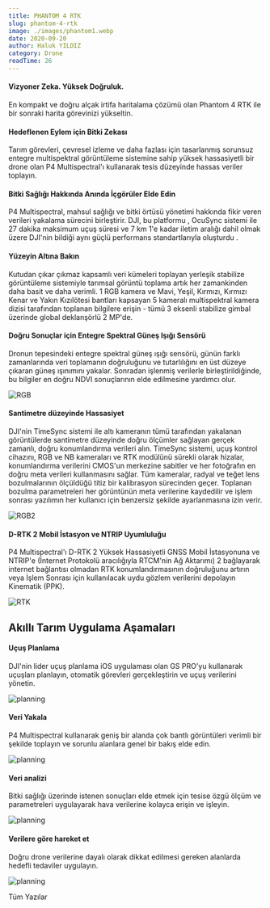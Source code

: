 ```yaml
---
title: PHANTOM 4 RTK
slug: phantom-4-rtk
image: ./images/phantom1.webp
date: 2020-09-20
author: Haluk YILDIZ
category: Drone
readTime: 26
---
```



<h4>Vizyoner Zeka. Yüksek Doğruluk.</h4>

En kompakt ve doğru alçak irtifa haritalama çözümü olan Phantom 4 RTK ile bir sonraki harita görevinizi yükseltin.

<h4>Hedeflenen Eylem için Bitki Zekası</h4>

Tarım görevleri, çevresel izleme ve daha fazlası için tasarlanmış sorunsuz entegre multispektral görüntüleme sistemine sahip yüksek hassasiyetli bir drone olan P4 Multispectral'ı kullanarak tesis düzeyinde hassas veriler toplayın.

<h4>Bitki Sağlığı Hakkında Anında İçgörüler Elde Edin</h4>

P4 Multispectral, mahsul sağlığı ve bitki örtüsü yönetimi hakkında fikir veren verileri yakalama sürecini birleştirir. DJI, bu platformu , OcuSync sistemi ile 27 dakika maksimum uçuş süresi ve 7 km 1'e kadar iletim aralığı dahil olmak üzere DJI'nin bildiği aynı güçlü performans standartlarıyla oluşturdu .

<h4>Yüzeyin Altına Bakın</h4>

Kutudan çıkar çıkmaz kapsamlı veri kümeleri toplayan yerleşik stabilize görüntüleme sistemiyle tarımsal görüntü toplama artık her zamankinden daha basit ve daha verimli. 1 RGB kamera ve Mavi, Yeşil, Kırmızı, Kırmızı Kenar ve Yakın Kızılötesi bantları kapsayan 5 kameralı multispektral kamera dizisi tarafından toplanan bilgilere erişin - tümü 3 eksenli stabilize gimbal üzerinde global deklanşörlü 2 MP'de.

<h4>Doğru Sonuçlar için Entegre Spektral Güneş Işığı Sensörü</h4>

Dronun tepesindeki entegre spektral güneş ışığı sensörü, günün farklı zamanlarında veri toplamanın doğruluğunu ve tutarlılığını en üst düzeye çıkaran güneş ışınımını yakalar. Sonradan işlenmiş verilerle birleştirildiğinde, bu bilgiler en doğru NDVI sonuçlarının elde edilmesine yardımcı olur.

![RGB](./images/phantom2.webp)

<h4>Santimetre düzeyinde Hassasiyet</h4>

DJI'nin TimeSync sistemi ile altı kameranın tümü tarafından yakalanan görüntülerde santimetre düzeyinde doğru ölçümler sağlayan gerçek zamanlı, doğru konumlandırma verileri alın. TimeSync sistemi, uçuş kontrol cihazını, RGB ve NB kameraları ve RTK modülünü sürekli olarak hizalar, konumlandırma verilerini CMOS'un merkezine sabitler ve her fotoğrafın en doğru meta verileri kullanmasını sağlar. Tüm kameralar, radyal ve teğet lens bozulmalarının ölçüldüğü titiz bir kalibrasyon sürecinden geçer. Toplanan bozulma parametreleri her görüntünün meta verilerine kaydedilir ve işlem sonrası yazılımın her kullanıcı için benzersiz şekilde ayarlanmasına izin verir.

![RGB2](./images/phantom3.webp)

<h4>D-RTK 2 Mobil İstasyon ve NTRIP Uyumluluğu</h4>

P4 Multispectral'ı D-RTK 2 Yüksek Hassasiyetli GNSS Mobil İstasyonuna ve NTRIP'e (İnternet Protokolü aracılığıyla RTCM'nin Ağ Aktarımı) 2 bağlayarak internet bağlantısı olmadan RTK konumlandırmasının doğruluğunu artırın veya İşlem Sonrası için kullanılacak uydu gözlem verilerini depolayın Kinematik (PPK).

![RTK](./images/phantom4.webp)

<h2>Akıllı Tarım Uygulama Aşamaları</h2>

<h4>Uçuş Planlama</h4>

DJI'nin lider uçuş planlama iOS uygulaması olan GS PRO'yu kullanarak uçuşları planlayın, otomatik görevleri gerçekleştirin ve uçuş verilerini yönetin.

![planning](./images/phantom5.webp)

<h4>Veri Yakala</h4>

P4 Multispectral kullanarak geniş bir alanda çok bantlı görüntüleri verimli bir şekilde toplayın ve sorunlu alanlara genel bir bakış elde edin.

![planning](./images/phantom6.webp)

<h4>Veri analizi</h4>

Bitki sağlığı üzerinde istenen sonuçları elde etmek için tesise özgü ölçüm ve parametreleri uygulayarak hava verilerine kolayca erişin ve işleyin.

![planning](./images/phantom7.webp)

<h4>Verilere göre hareket et</h4>

Doğru drone verilerine dayalı olarak dikkat edilmesi gereken alanlarda hedefli tedaviler uygulayın.

![planning](./images/phantom8.webp)

<Link to="/posts" className="btn center-btn">
  Tüm Yazılar
</Link>
